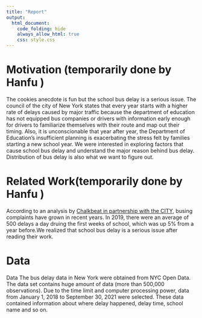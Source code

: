 ```yaml
---
title: "Report"
output: 
  html_document:
    code_folding: hide
    always_allow_html: true
    css: style.css
---
```


# Motivation (temporarily done by Hanfu )

The cookies anecdote is fun but the school bus delay is a serious issue. The council of the city of New York states that every year starts with a higher rate of delays caused by major traffic because the department of education has not equipped bus companies or drivers with information early enough for drivers to familiarize themselves with their route and map out their timing. Also, it is unconscionable that year after year, the Department of Education's insufficient planning is exacerbating the stress felt by families starting a new school year. We were interested in exploring factors that cause school bus delay and understand the major reason behind bus delay. Distribution of bus delay is also what we want to figure out. 



# Related Work(temporarily done by Hanfu )
According to an analysis by [Chalkbeat in partnership with the CITY](https://ny.chalkbeat.org/2021/9/13/22672760/school-buses-leave-nyc-students-stranded-on-first-day), busing complaints have grown in recent years. In 2019, there were an average of 500 delays a day druing the first weeks of school, which was up 5% from a year before.We realized that school bus delay is a serious issue after reading their work.


# Data

Data
The bus delay data in New York were obtained from NYC Open Data. The data set contains huge amount of data (more than 500,000 observations). Due to the time limit and computer processing power, data from January 1, 2018 to September 30, 2021 were selected. These data contained information about where delay happened, delay time, school name and so on.








